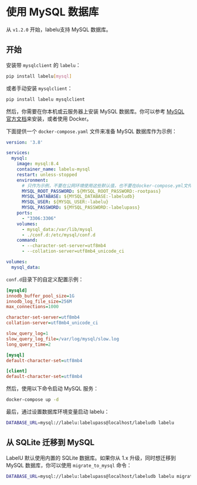 
# 使用 MySQL 数据库

从 `v1.2.0` 开始，labelu支持 MySQL 数据库。

## 开始

安装带 `mysqlclient` 的 `labelu`：

```bash
pip install labelu[mysql]
```

或者手动安装 `mysqlclient`：

```bash
pip install labelu mysqlclient
```

然后，你需要在你本机或云服务器上安装 MySQL 数据库。你可以参考 [MySQL 官方文档](https://dev.mysql.com/downloads/installer/)来安装，或者使用 Docker。

下面提供一个 `docker-compose.yaml` 文件来准备 MySQL 数据库作为示例：

```yaml title="docker-compose.yml"
version: '3.8'

services:
  mysql:
    image: mysql:8.4
    container_name: labelu-mysql
    restart: unless-stopped
    environment:
      # 只作为示例，不要在公网环境使用这些默认值，也不要在docker-compose.yml文件中明文写入密码
      MYSQL_ROOT_PASSWORD: ${MYSQL_ROOT_PASSWORD:-rootpass}
      MYSQL_DATABASE: ${MYSQL_DATABASE:-labeludb}
      MYSQL_USER: ${MYSQL_USER:-labelu}
      MYSQL_PASSWORD: ${MYSQL_PASSWORD:-labelupass}
    ports:
      - "3306:3306"
    volumes:
      - mysql_data:/var/lib/mysql
      - ./conf.d:/etc/mysql/conf.d
    command:
      - --character-set-server=utf8mb4
      - --collation-server=utf8mb4_unicode_ci

volumes:
  mysql_data:
```

`conf.d`目录下的自定义配置示例：

```ini title="conf.d/labelu.cnf"
[mysqld]
innodb_buffer_pool_size=1G
innodb_log_file_size=256M
max_connections=1000

character-set-server=utf8mb4
collation-server=utf8mb4_unicode_ci

slow_query_log=1
slow_query_log_file=/var/log/mysql/slow.log
long_query_time=2

[mysql]
default-character-set=utf8mb4

[client]
default-character-set=utf8mb4
```

然后，使用以下命令启动 MySQL 服务：

```bash
docker-compose up -d
```

最后，通过设置数据库环境变量启动 labelu：

```bash
DATABASE_URL=mysql://labelu:labelupass@localhost/labeludb labelu
```

## 从 SQLite 迁移到 MySQL

LabelU 默认使用内置的 SQLite 数据库。如果你从 1.x 升级，同时想迁移到 MySQL 数据库，你可以使用 `migrate_to_mysql` 命令：

```bash
DATABASE_URL=mysql://labelu:labelupass@localhost/labeludb labelu migrate_to_mysql
```
